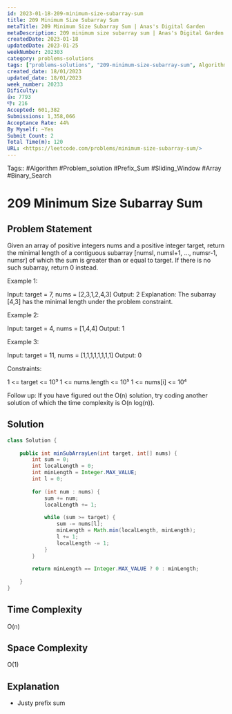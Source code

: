 ```yaml
---
id: 2023-01-18-209-minimum-size-subarray-sum
title: 209 Minimum Size Subarray Sum
metaTitle: 209 Minimum Size Subarray Sum | Anas's Digital Garden
metaDescription: 209 minimum size subarray sum | Anas's Digital Garden
createdDate: 2023-01-18
updatedDate: 2023-01-25
weekNumber: 202303
category: problems-solutions
tags: ["problems-solutions", "209-minimum-size-subarray-sum", Algorithm, Problem_solution, Prefix_Sum, Sliding_Window, Array, Binary_Search]
created_date: 18/01/2023  
updated_date: 18/01/2023  
week_number: 20233
Dificulty:  
👍: 7793  
👎: 216
Accepted: 601,382  
Submissions: 1,358,066  
Acceptance Rate: 44%
By Myself: ~Yes
Submit Count: 2
Total Time(m): 120
URL: <https://leetcode.com/problems/minimum-size-subarray-sum/>
---
```


Tags:: #Algorithm #Problem_solution #Prefix_Sum #Sliding_Window #Array #Binary_Search

# 209 Minimum Size Subarray Sum

## Problem Statement

Given an array of positive integers nums and a positive integer target, return
the minimal length of a contiguous subarray [numsl, numsl+1, …, numsr-1, numsr]
of which the sum is greater than or equal to target. If there is no such
subarray, return 0 instead.

Example 1:

Input: target = 7, nums = [2,3,1,2,4,3]
Output: 2
Explanation: The subarray [4,3] has the minimal length under the problem
constraint.

Example 2:

Input: target = 4, nums = [1,4,4]
Output: 1

Example 3:

Input: target = 11, nums = [1,1,1,1,1,1,1,1]
Output: 0

Constraints:

1 <= target <= 10⁹
1 <= nums.length <= 10⁵
1 <= nums[i] <= 10⁴

Follow up: If you have figured out the O(n) solution, try coding another
solution of which the time complexity is O(n log(n)).

## Solution

```java
class Solution {  
  
    public int minSubArrayLen(int target, int[] nums) {  
        int sum = 0;  
        int localLength = 0;  
        int minLength = Integer.MAX_VALUE;  
        int l = 0;  
  
        for (int num : nums) {  
            sum += num;  
            localLength += 1;  
  
            while (sum >= target) {  
                sum -= nums[l];  
                minLength = Math.min(localLength, minLength);  
                l += 1;  
                localLength -= 1;  
            }  
        }  
  
        return minLength == Integer.MAX_VALUE ? 0 : minLength;  
  
    }  
}
```

## Time Complexity

O(n)

## Space Complexity

O(1)

## Explanation

- Justy prefix sum
